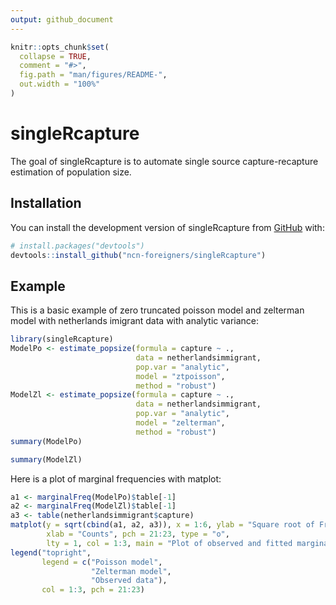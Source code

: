 ```yaml
---
output: github_document
---
```


<!-- README.md is generated from README.Rmd. Please edit that file -->

```r
knitr::opts_chunk$set(
  collapse = TRUE,
  comment = "#>",
  fig.path = "man/figures/README-",
  out.width = "100%"
)
```

# singleRcapture

<!-- badges: start -->
<!-- badges: end -->

The goal of singleRcapture is to automate single source capture-recapture estimation of population size.

## Installation

You can install the development version of singleRcapture from [GitHub](https://github.com/ncn-foreigners/singleRcapture) with:

``` r
# install.packages("devtools")
devtools::install_github("ncn-foreigners/singleRcapture")
```

## Example

This is a basic example of zero truncated poisson model and zelterman model with netherlands imigrant data with analytic variance:

```r
library(singleRcapture)
ModelPo <- estimate_popsize(formula = capture ~ .,
                            data = netherlandsimmigrant,
                            pop.var = "analytic",
                            model = "ztpoisson",
                            method = "robust")
ModelZl <- estimate_popsize(formula = capture ~ .,
                            data = netherlandsimmigrant,
                            pop.var = "analytic",
                            model = "zelterman",
                            method = "robust")
summary(ModelPo)
```

```r
summary(ModelZl)
```

Here is a plot of marginal frequencies with matplot:

```r
a1 <- marginalFreq(ModelPo)$table[-1]
a2 <- marginalFreq(ModelZl)$table[-1]
a3 <- table(netherlandsimmigrant$capture)
matplot(y = sqrt(cbind(a1, a2, a3)), x = 1:6, ylab = "Square root of Frequencies",
        xlab = "Counts", pch = 21:23, type = "o",
        lty = 1, col = 1:3, main = "Plot of observed and fitted marginal frequencies")
legend("topright",
       legend = c("Poisson model",
                  "Zelterman model",
                  "Observed data"),
       col = 1:3, pch = 21:23)
```
